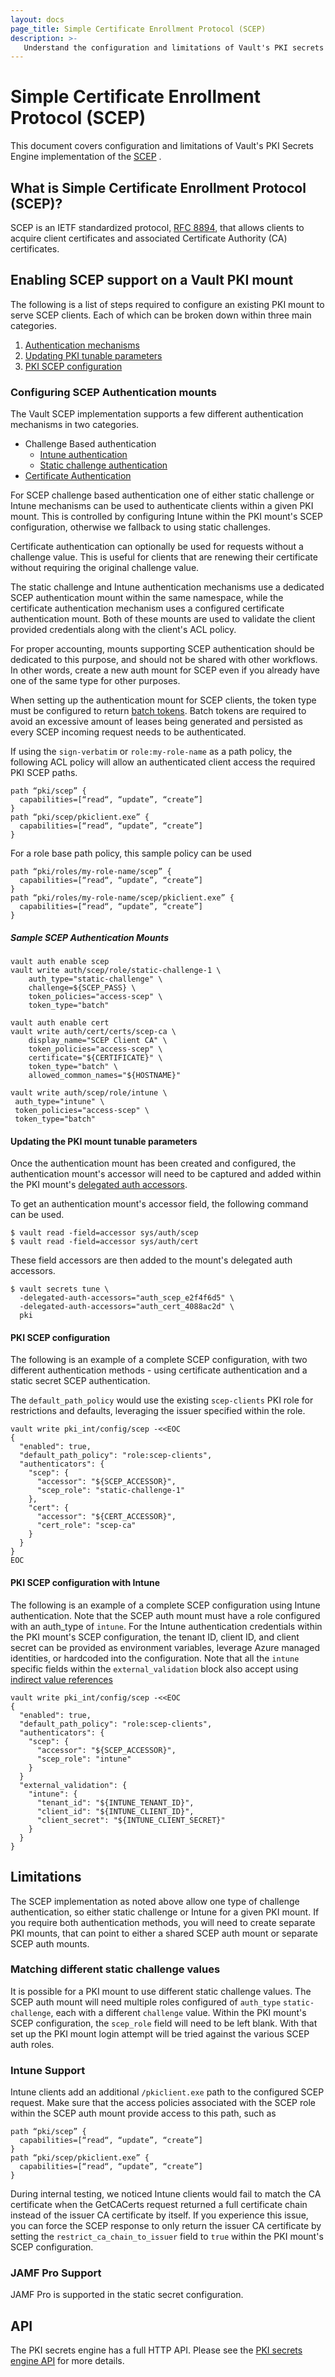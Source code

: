 ```yaml
---
layout: docs
page_title: Simple Certificate Enrollment Protocol (SCEP)
description: >-
   Understand the configuration and limitations of Vault's PKI secrets engine implementation of the Simple Certificate Enrollment Protocol (SCEP).
---
```


# Simple Certificate Enrollment Protocol (SCEP) <EnterpriseAlert inline="true" />

This document covers configuration and limitations of Vault's PKI Secrets Engine
implementation of the [SCEP](https://datatracker.ietf.org/doc/html/rfc8894) <EnterpriseAlert inline="true" />.

## What is Simple Certificate Enrollment Protocol (SCEP)?

SCEP is an IETF standardized protocol, [RFC 8894](https://datatracker.ietf.org/doc/html/rfc8894),
that allows clients to acquire client certificates and associated
Certificate Authority (CA) certificates.

## Enabling SCEP support on a Vault PKI mount

The following is a list of steps required to configure an existing PKI
mount to serve SCEP clients. Each of which can be broken down within three main
categories.

 1. [Authentication mechanisms](#configuring-scep-authentication-mounts)
 2. [Updating PKI tunable parameters](#updating-the-pki-mount-tunable-parameters)
 3. [PKI SCEP configuration](#pki-scep-configuration)

### Configuring SCEP Authentication mounts

The Vault SCEP implementation supports a few different authentication mechanisms in
two categories.

 * Challenge Based authentication
   - [Intune authentication](/vault/docs/auth/scep)
   - [Static challenge authentication](/vault/docs/auth/scep)
 * [Certificate Authentication](/vault/docs/auth/cert)

For SCEP challenge based authentication one of either static challenge or Intune mechanisms
can be used to authenticate clients within a given PKI mount. This is controlled
by configuring Intune within the PKI mount's SCEP configuration, otherwise we fallback
to using static challenges.

Certificate authentication can optionally be used for requests without a challenge value.
This is useful for clients that are renewing their certificate without
requiring the original challenge value.

The static challenge and Intune authentication mechanisms use a dedicated SCEP
authentication mount within the same namespace, while the certificate authentication
mechanism uses a configured certificate authentication mount. Both of these mounts
are used to validate the client provided credentials along with the client's ACL policy.

For proper accounting, mounts supporting SCEP authentication should be
dedicated to this purpose, and should not be shared with other workflows. In other words,
create a new auth mount for SCEP even if you already have one of the same
type for other purposes.

When setting up the authentication mount for SCEP clients, the token type must
be configured to return [batch tokens](/vault/docs/concepts/tokens#batch-tokens).
Batch tokens are required to avoid an excessive amount of leases being generated
and persisted as every SCEP incoming request needs to be authenticated.

If using the `sign-verbatim` or `role:my-role-name` as a path policy, the following
ACL policy will allow an authenticated client access the required PKI SCEP paths.
```
path “pki/scep” {
  capabilities=[“read“, “update”, “create”]
}
path “pki/scep/pkiclient.exe” {
  capabilities=[“read“, “update”, “create”]
}
```

For a role base path policy, this sample policy can be used
```
path “pki/roles/my-role-name/scep” {
  capabilities=[“read“, “update”, “create”]
}
path “pki/roles/my-role-name/scep/pkiclient.exe” {
  capabilities=[“read“, “update”, “create”]
}
```

##### Sample SCEP Authentication Mounts

```
vault auth enable scep
vault write auth/scep/role/static-challenge-1 \
    auth_type="static-challenge" \
    challenge=${SCEP_PASS} \
    token_policies="access-scep" \
    token_type="batch"
```

```
vault auth enable cert
vault write auth/cert/certs/scep-ca \
    display_name="SCEP Client CA" \
    token_policies="access-scep" \
    certificate="${CERTIFICATE}" \
    token_type="batch" \
    allowed_common_names="${HOSTNAME}"
```

```
vault write auth/scep/role/intune \
 auth_type="intune" \
 token_policies="access-scep" \
 token_type="batch"
```

#### Updating the PKI mount tunable parameters

Once the authentication mount has been created and configured, the authentication mount's accessor
will need to be captured and added within the PKI mount's [delegated auth accessors](/vault/api-docs/system/mounts#delegated_auth_accessors).

To get an authentication mount's accessor field, the following command can be used.

```shell-session
$ vault read -field=accessor sys/auth/scep
$ vault read -field=accessor sys/auth/cert
```

These field accessors are then added to the mount's delegated auth accessors.

```shell-session
$ vault secrets tune \
  -delegated-auth-accessors="auth_scep_e2f4f6d5" \
  -delegated-auth-accessors="auth_cert_4088ac2d" \
  pki
```

#### PKI SCEP configuration

The following is an example of a complete SCEP configuration, with two different authentication
methods - using certificate authentication and a static secret SCEP authentication.

The `default_path_policy` would use the existing `scep-clients` PKI role for restrictions and defaults,
leveraging the issuer specified within the role.

```shell-session
vault write pki_int/config/scep -<<EOC
{
  "enabled": true,
  "default_path_policy": "role:scep-clients",
  "authenticators": {
    "scep": {
      "accessor": "${SCEP_ACCESSOR}",
      "scep_role": "static-challenge-1"
    },
    "cert": {
      "accessor": "${CERT_ACCESSOR}",
      "cert_role": "scep-ca"
    }
  }
}
EOC
```

#### PKI SCEP configuration with Intune

The following is an example of a complete SCEP configuration using Intune authentication. Note that the
SCEP auth mount must have a role configured with an auth_type of `intune`. For the Intune authentication
credentials within the PKI mount's SCEP configuration, the tenant ID, client ID, and client secret can be
provided as environment variables, leverage Azure managed identities, or hardcoded into the configuration.
Note that all the `intune` specific fields within the `external_validation` block also accept using
[indirect value references](/vault/docs/configuration/seal#indirect-value-references)

```shell-session
vault write pki_int/config/scep -<<EOC
{
  "enabled": true,
  "default_path_policy": "role:scep-clients",
  "authenticators": {
    "scep": {
      "accessor": "${SCEP_ACCESSOR}",
      "scep_role": "intune"
    }
  }
  "external_validation": {
    "intune": {
      "tenant_id": "${INTUNE_TENANT_ID}",
      "client_id": "${INTUNE_CLIENT_ID}",
      "client_secret": "${INTUNE_CLIENT_SECRET}"
    }
  }
}
```

## Limitations

The SCEP implementation as noted above allow one type of challenge authentication, so either static challenge or Intune
for a given PKI mount. If you require both authentication methods, you will need to create separate PKI mounts, that
can point to either a shared SCEP auth mount or separate SCEP auth mounts.

### Matching different static challenge values

It is possible for a PKI mount to use different static challenge values. The SCEP auth
mount will need multiple roles configured of `auth_type` `static-challenge`, each with a different `challenge` value.
Within the PKI mount's SCEP configuration, the `scep_role` field will need to be left blank. With that set up the PKI
mount login attempt will be tried against the various SCEP auth roles.

### Intune Support

Intune clients add an additional `/pkiclient.exe` path to the configured SCEP request. Make sure that
the access policies associated with the SCEP role within the SCEP auth mount provide access to this path, such as

```hcl
path “pki/scep” {
  capabilities=[“read“, “update”, “create”]
}
path “pki/scep/pkiclient.exe” {
  capabilities=[“read“, “update”, “create”]
}
```

During internal testing, we noticed Intune clients would fail to match the CA certificate when the GetCACerts request
returned a full certificate chain instead of the issuer CA certificate by itself. If you experience this issue, you
can force the SCEP response to only return the issuer CA certificate by setting the `restrict_ca_chain_to_issuer` field to `true`
within the PKI mount's SCEP configuration.

### JAMF Pro Support

JAMF Pro is supported in the static secret configuration.

## API

The PKI secrets engine has a full HTTP API. Please see the
[PKI secrets engine API](/vault/api-docs/secret/pki) for more details.
